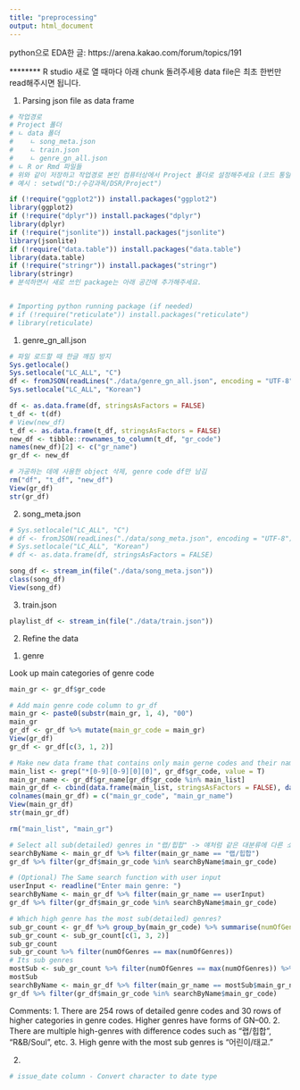 ---
title: "preprocessing"
output: html_document
---
python으로 EDA한 글: https://arena.kakao.com/forum/topics/191

******** R studio 새로 열 때마다 아래 chunk 돌려주세용
data file은 최초 한번만 read해주시면 됩니다.

1. Parsing json file as data frame
```{r}
# 작업경로
# Project 폴더
# ㄴ data 폴더
#    ㄴ song_meta.json 
#    ㄴ train.json
#    ㄴ genre_gn_all.json
# ㄴ R or Rmd 파일들
# 위와 같이 저장하고 작업경로 본인 컴퓨터상에서 Project 폴더로 설정해주세요 (코드 통일을 위해서)
# 예시 : setwd("D:/수강과목/DSR/Project")

if (!require("ggplot2")) install.packages("ggplot2")
library(ggplot2)
if (!require("dplyr")) install.packages("dplyr")
library(dplyr)
if (!require("jsonlite")) install.packages("jsonlite")
library(jsonlite)
if (!require("data.table")) install.packages("data.table")
library(data.table)
if (!require("stringr")) install.packages("stringr")
library(stringr)
# 분석하면서 새로 쓰인 package는 아래 공간에 추가해주세요.


# Importing python running package (if needed)
# if (!require("reticulate")) install.packages("reticulate")
# library(reticulate)
```

  1) genre_gn_all.json
```{r}
# 파일 로드할 때 한글 깨짐 방지
Sys.getlocale()
Sys.setlocale("LC_ALL", "C")
df <- fromJSON(readLines("./data/genre_gn_all.json", encoding = "UTF-8"))
Sys.setlocale("LC_ALL", "Korean")

df <- as.data.frame(df, stringsAsFactors = FALSE)
t_df <- t(df)
# View(new_df)
t_df <- as.data.frame(t_df, stringsAsFactors = FALSE)
new_df <- tibble::rownames_to_column(t_df, "gr_code")
names(new_df)[2] <- c("gr_name")
gr_df <- new_df

# 가공하는 데에 사용한 object 삭제, genre code df만 남김
rm("df", "t_df", "new_df")
View(gr_df)
str(gr_df)
```

  2) song_meta.json
```{r}
# Sys.setlocale("LC_ALL", "C")
# df <- fromJSON(readLines("./data/song_meta.json", encoding = "UTF-8"))
# Sys.setlocale("LC_ALL", "Korean")
# df <- as.data.frame(df, stringsAsFactors = FALSE)

song_df <- stream_in(file("./data/song_meta.json"))
class(song_df)
View(song_df)
```
  
  3) train.json
```{r}
playlist_df <- stream_in(file("./data/train.json"))

```

2. Refine the data
 1) genre
 
 Look up main categories of genre code
```{r}
main_gr <- gr_df$gr_code

# Add main genre code column to gr_df 
main_gr <- paste0(substr(main_gr, 1, 4), "00")
main_gr
gr_df <- gr_df %>% mutate(main_gr_code = main_gr)
View(gr_df)
gr_df <- gr_df[c(3, 1, 2)]

# Make new data frame that contains only main gerne codes and their names 
main_list <- grep("*[0-9][0-9][0][0]", gr_df$gr_code, value = T)
main_gr_name <- gr_df$gr_name[gr_df$gr_code %in% main_list]
main_gr_df <- cbind(data.frame(main_list, stringsAsFactors = FALSE), data.frame(main_gr_name, stringsAsFactors = FALSE))
colnames(main_gr_df) = c("main_gr_code", "main_gr_name")
View(main_gr_df)
str(main_gr_df)

rm("main_list", "main_gr")

# Select all sub(detailed) genres in "랩/힙합" -> 얘처럼 같은 대분류에 다른 소분류가 여러 개 있음
searchByName <- main_gr_df %>% filter(main_gr_name == "랩/힙합")
gr_df %>% filter(gr_df$main_gr_code %in% searchByName$main_gr_code)

# (Optional) The Same search function with user input
userInput <- readline("Enter main genre: ")
searchByName <- main_gr_df %>% filter(main_gr_name == userInput)
gr_df %>% filter(gr_df$main_gr_code %in% searchByName$main_gr_code)

# Which high genre has the most sub(detailed) genres? 
sub_gr_count <- gr_df %>% group_by(main_gr_code) %>% summarise(numOfGenres = n()) %>% mutate(main_gr_name = main_gr_df$main_gr_name)
sub_gr_count <- sub_gr_count[c(1, 3, 2)]
sub_gr_count
sub_gr_count %>% filter(numOfGenres == max(numOfGenres))
# Its sub genres
mostSub <- sub_gr_count %>% filter(numOfGenres == max(numOfGenres)) %>% select(main_gr_name)
mostSub
searchByName <- main_gr_df %>% filter(main_gr_name == mostSub$main_gr_name)
gr_df %>% filter(gr_df$main_gr_code %in% searchByName$main_gr_code)

```
Comments:
1. There are 254 rows of detailed genre codes and 30 rows of higher categories in genre codes. Higher genres have forms of GN--00.
2. There are multiple high-genres with difference codes such as "랩/힙합", "R&B/Soul", etc.
3. High genre with the most sub genres is "어린이/태교."


 2)
```{r}
# issue_date column - Convert character to date type
```

